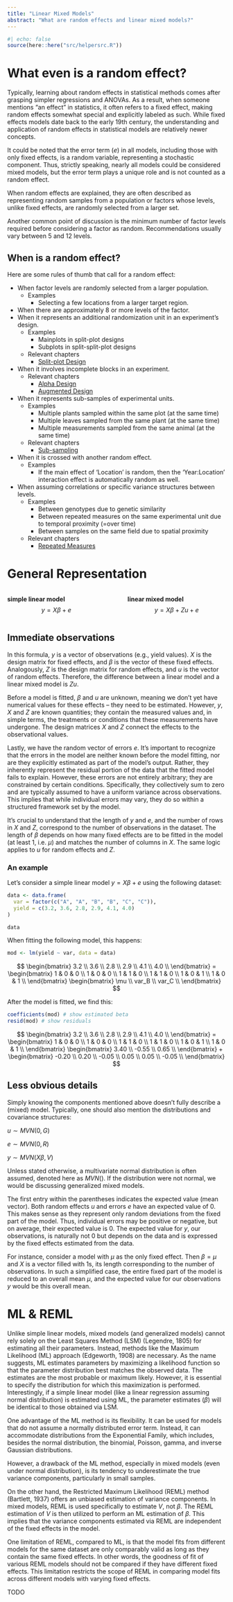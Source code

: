 ```yaml
---
title: "Linear Mixed Models"
abstract: "What are random effects and linear mixed models?"
---
```


```r
#| echo: false
source(here::here("src/helpersrc.R"))
```

# What even is a random effect?

Typically, learning about random effects in statistical methods comes after grasping simpler regressions and ANOVAs. As a result, when someone mentions "an effect" in statistics, it often refers to a fixed effect, making random effects somewhat special and explicitly labeled as such. While fixed effects models date back to the early 19th century, the understanding and application of random effects in statistical models are relatively newer concepts. 

It could be noted that the error term ($e$) in all models, including those with only fixed effects, is a random variable, representing a stochastic component. Thus, strictly speaking, nearly all models could be considered mixed models, but the error term plays a unique role and is not counted as a random effect.

When random effects are explained, they are often described as representing random samples from a population or factors whose levels, unlike fixed effects, are randomly selected from a larger set.

Another common point of discussion is the minimum number of factor levels required before considering a factor as random. Recommendations usually vary between 5 and 12 levels.

## When is a random effect?

Here are some rules of thumb that call for a random effect:

* When factor levels are randomly selected from a larger population.
  * Examples
    * Selecting a few locations from a larger target region.
* When there are approximately 8 or more levels of the factor. 
* When it represents an additional randomization unit in an experiment's design.
  * Examples
    * Mainplots in split-plot designs
    * Subplots in split-split-plot designs
  * Relevant chapters
    * [Split-plot Design](../exan/simple/splitplot_gomezgomez1984.qmd)
* When it involves incomplete blocks in an experiment.
  * Relevant chapters 
    * [Alpha Design](../exan/simple/alpha_johnwilliams1995.qmd)
    * [Augmented Design](../exan/simple/augm_petersen1994.qmd)
* When it represents sub-samples of experimental units.
  * Examples
    * Multiple plants sampled within the same plot (at the same time)
    * Multiple leaves sampled from the same plant (at the same time)
    * Multiple measurements sampled from the same animal (at the same time)
  * Relevant chapters
    * [Sub-sampling](https://schmidtpaul.github.io/DSFAIR/subsampling_Piepho1997.html)
* When it is crossed with another random effect. 
  * Examples
    * If the main effect of 'Location' is random, then the 'Year:Location' interaction effect is automatically random as well.
* When assuming correlations or specific variance structures between levels.
  * Examples
    * Between genotypes due to genetic similarity
    * Between repeated measures on the same experimental unit due to temporal proximity (=over time)
    * Between samples on the same field due to spatial proximity
  * Relevant chapters
    * [Repeated Measures](https://schmidtpaul.github.io/DSFAIR/Repeated_RCBD_PiephoEdmondson2018.html)
    
# General Representation

::: columns
::: {.column width="49%"}
**simple linear model**
$$y = X\beta + e$$
:::

::: {.column width="2%"}
:::

::: {.column width="49%"}
**linear mixed model**
$$y = X\beta + Zu + e$$
:::
:::

## Immediate observations

In this formula, $y$ is a vector of observations (e.g., yield values). $X$ is the design matrix for fixed effects, and $\beta$ is the vector of these fixed effects. Analogously, $Z$ is the design matrix for random effects, and $u$ is the vector of random effects. Therefore, the difference between a linear model and a linear mixed model is $Zu$.

Before a model is fitted, $\beta$ and $u$ are unknown, meaning we don't yet have numerical values for these effects – they need to be estimated. However, $y$, $X$ and $Z$ are known quantities; they contain the measured values and, in simple terms, the treatments or conditions that these measurements have undergone. The design matrices $X$ and $Z$ connect the effects to the observational values.

Lastly, we have the random vector of errors $e$. It's important to recognize that the errors in the model are neither known before the model fitting, nor are they explicitly estimated as part of the model's output. Rather, they inherently represent the residual portion of the data that the fitted model fails to explain. However, these errors are not entirely arbitrary; they are constrained by certain conditions. Specifically, they collectively sum to zero and are typically assumed to have a uniform variance across observations. This implies that while individual errors may vary, they do so within a structured framework set by the model.

It's crucial to understand that the length of $y$ and $e$, and the number of rows in $X$ and $Z$, correspond to the number of observations in the dataset. The length of $\beta$ depends on how many fixed effects are to be fitted in the model (at least 1, i.e. $\mu$) and matches the number of columns in $X$. The same logic applies to $u$ for random effects and $Z$.

### An example

Let's consider a simple linear model $y = X\beta + e$ using the following dataset:

```r
data <- data.frame(
  var = factor(c("A", "A", "B", "B", "C", "C")),
  yield = c(3.2, 3.6, 2.8, 2.9, 4.1, 4.0)
)
```

```r
data
```

When fitting the following model, this happens:

```r
mod <- lm(yield ~ var, data = data)
```

$$
\begin{bmatrix}
3.2 \\
3.6 \\
2.8 \\
2.9 \\
4.1 \\
4.0 \\
\end{bmatrix}
=
\begin{bmatrix}
1 & 0 & 0 \\
1 & 0 & 0 \\
1 & 1 & 0 \\
1 & 1 & 0 \\
1 & 0 & 1 \\
1 & 0 & 1 \\
\end{bmatrix}
\begin{bmatrix}
\mu \\
var_B \\
var_C \\
\end{bmatrix}
$$

After the model is fitted, we find this:

```r
coefficients(mod) # show estimated beta
resid(mod) # show residuals
```

$$
\begin{bmatrix}
3.2 \\
3.6 \\
2.8 \\
2.9 \\
4.1 \\
4.0 \\
\end{bmatrix}
=
\begin{bmatrix}
1 & 0 & 0 \\
1 & 0 & 0 \\
1 & 1 & 0 \\
1 & 1 & 0 \\
1 & 0 & 1 \\
1 & 0 & 1 \\
\end{bmatrix}
\begin{bmatrix}
3.40 \\
-0.55 \\
0.65 \\
\end{bmatrix}
+
\begin{bmatrix}
-0.20 \\
0.20 \\
-0.05 \\
0.05 \\
0.05 \\
-0.05 \\
\end{bmatrix}
$$

## Less obvious details

Simply knowing the components mentioned above doesn't fully describe a (mixed) model. Typically, one should also mention the distributions and covariance structures:

$u \sim MVN(0, G)$

$e \sim MVN(0, R)$

$y \sim MVN(X\beta, V)$

Unless stated otherwise, a multivariate normal distribution is often assumed, denoted here as $MVN()$. If the distribution were not normal, we would be discussing generalized mixed models.

The first entry within the parentheses indicates the expected value (mean vector). Both random effects $u$ and errors $e$ have an expected value of 0. This makes sense as they represent only random deviations from the fixed part of the model. Thus, individual errors may be positive or negative, but on average, their expected value is 0. The expected value for $y$, our observations, is naturally not 0 but depends on the data and is expressed by the fixed effects estimated from the data.

For instance, consider a model with $\mu$ as the only fixed effect. Then $\beta = \mu$ and $X$ is a vector filled with 1s, its length corresponding to the number of observations. In such a simplified case, the entire fixed part of the model is reduced to an overall mean $\mu$, and the expected value for our observations $y$ would be this overall mean.

# ML & REML

Unlike simple linear models, mixed models (and generalized models) cannot rely solely on the Least Squares Method (LSM) (Legendre, 1805) for estimating all their parameters. Instead, methods like the Maximum Likelihood (ML) approach (Edgeworth, 1908) are necessary. As the name suggests, ML estimates parameters by maximizing a likelihood function so that the parameter distribution best matches the observed data. The estimates are the most probable or maximum likely. However, it is essential to specify the distribution for which this maximization is performed. Interestingly, if a simple linear model (like a linear regression assuming normal distribution) is estimated using ML, the parameter estimates ($\beta$) will be identical to those obtained via LSM.

One advantage of the ML method is its flexibility. It can be used for models that do not assume a normally distributed error term. Instead, it can accommodate distributions from the Exponential Family, which includes, besides the normal distribution, the binomial, Poisson, gamma, and inverse Gaussian distributions.

However, a drawback of the ML method, especially in mixed models (even under normal distribution), is its tendency to underestimate the true variance components, particularly in small samples.

On the other hand, the Restricted Maximum Likelihood (REML) method (Bartlett, 1937) offers an unbiased estimation of variance components. In mixed models, REML is used specifically to estimate $V$, not $\beta$. The REML estimation of $V$ is then utilized to perform an ML estimation of $\beta$. This implies that the variance components estimated via REML are independent of the fixed effects in the model.

One limitation of REML, compared to ML, is that the model fits from different models for the same dataset are only comparably valid as long as they contain the same fixed effects. In other words, the goodness of fit of various REML models should not be compared if they have different fixed effects. This limitation restricts the scope of REML in comparing model fits across different models with varying fixed effects.

TODO